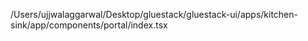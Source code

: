 /Users/ujjwalaggarwal/Desktop/gluestack/gluestack-ui/apps/kitchen-sink/app/components/portal/index.tsx